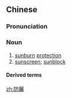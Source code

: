 {{also|防晒}}
==Chinese==
{{zh-forms|s=防晒|t2=防晒}}

===Pronunciation===
{{zh-pron
|m=fángshài
|c=fong4 saai3
|cat=n
}}

===Noun===
{{zh-noun}}

# [[sunburn]] [[protection]]
# [[sunscreen]]; [[sunblock]]

====Derived terms====
{{zh-der|防曬霜|防曬油|防曬係數|防曬指數}}

[[zh:防曬]]